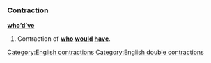 ===Contraction===
'''[[who]][['d|’d]][['ve|’ve]]'''

# {{nonstandard|informal}} Contraction of '''[[who]] [[would]] [[have]]'''.

[[Category:English contractions]]
[[Category:English double contractions]]